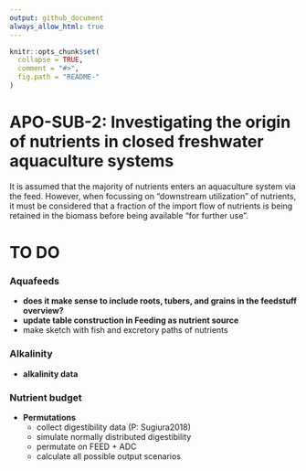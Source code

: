 ```yaml
---
output: github_document
always_allow_html: true
---
```


<!-- README.md is generated from README.Rmd. Please edit that file -->

```r
knitr::opts_chunk$set(
  collapse = TRUE,
  comment = "#>",
  fig.path = "README-"
)
```

# APO-SUB-2: Investigating the origin of nutrients in closed freshwater aquaculture systems
It is assumed that the majority of nutrients enters an aquaculture system via the feed. However, when focussing on "downstream utilization" of nutrients, it must be considered that a fraction of the import flow of nutrients is being retained in the biomass before being available "for further use".



# TO DO

### Aquafeeds
- **does it make sense to include roots, tubers, and grains in the feedstuff overview?**
- **update table construction in Feeding as nutrient source**
- make sketch with fish and excretory paths of nutrients

### Alkalinity
- **alkalinity data**

### Nutrient budget
- **Permutations**
  - collect digestibility data (P: Sugiura2018)
  - simulate normally distributed digestibility
  - permutate on FEED + ADC
  - calculate all possible output scenarios